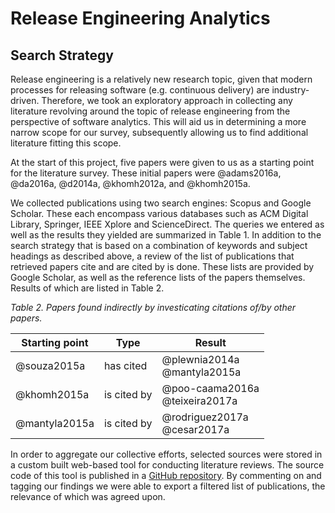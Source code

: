# Release Engineering Analytics

## Search Strategy
Release engineering is a relatively new research topic,
given that modern processes for releasing software (e.g. continuous delivery)
are industry-driven.
Therefore, we took an exploratory approach in collecting any literature
revolving around the topic of release engineering from the perspective of
software analytics.
This will aid us in determining a more narrow scope for our survey,
subsequently allowing us to find additional literature fitting this scope.

At the start of this project,
five papers were given to us as a starting point for the literature survey.
These initial papers were @adams2016a, @da2016a, @d2014a, @khomh2012a, and
@khomh2015a.

We collected publications using two search engines: Scopus and Google Scholar.
These each encompass various databases such as ACM Digital Library, Springer,
IEEE Xplore and ScienceDirect.
The queries we entered as well as the results they yielded are summarized in
Table 1.
In addition to the search strategy that is based on a combination of keywords
and subject headings as described above, a review of the list of publications
that retrieved papers cite and are cited by is done.
These lists are provided by Google Scholar,
as well as the reference lists of the papers themselves.
Results of which are listed in Table 2.

_Table 2. Papers found indirectly by investicating citations of/by other papers._

| Starting point | Type | Result |
|----------------|------|--------|
| @souza2015a    | has cited | @plewnia2014a <br> @mantyla2015a |
| @khomh2015a    | is cited by | @poo-caama2016a <br> @teixeira2017a |
| @mantyla2015a  | is cited by | @rodriguez2017a <br> @cesar2017a |

In order to aggregate our collective efforts, selected sources were stored in a
custom built web-based tool for conducting literature reviews.
The source code of this tool is published in a
[GitHub repository](https://github.com/jessetilro/research).
By commenting on and tagging our findings we were able to export a filtered
list of publications,
the relevance of which was agreed upon.
